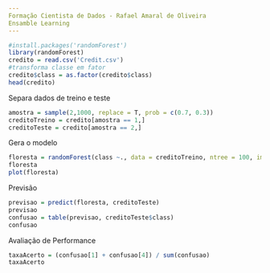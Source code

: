 ```yaml
---
Formação Cientista de Dados - Rafael Amaral de Oliveira
Ensamble Learning
---
```

```r
#install.packages('randomForest')
library(randomForest)
credito = read.csv('Credit.csv')
#transforma classe em fator
credito$class = as.factor(credito$class)
head(credito)
```
Separa dados de treino e teste
```r
amostra = sample(2,1000, replace = T, prob = c(0.7, 0.3))
creditoTreino = credito[amostra == 1,]
creditoTeste = credito[amostra == 2,]
```
Gera o modelo
```r
floresta = randomForest(class ~., data = creditoTreino, ntree = 100, importance = T)
floresta
plot(floresta)
```
Previsão
```r
previsao = predict(floresta, creditoTeste)
previsao
confusao = table(previsao, creditoTeste$class)
confusao
```
Avaliação de Performance
```r
taxaAcerto = (confusao[1] + confusao[4]) / sum(confusao)
taxaAcerto
```